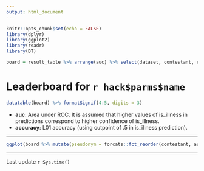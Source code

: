 ```yaml
---
output: html_document
---
```


<!-- Leaderboard.md is generated from Leaderboard.Rmd. Please edit that file -->


```r
knitr::opts_chunk$set(echo = FALSE)
library(dplyr)
library(ggplot2)
library(readr)
library(DT)
```

```r
board = result_table %>% arrange(auc) %>% select(dataset, contestant, extra, auc, accuracy, load_errors, score_errors)
```

# Leaderboard for `r hack$parms$name`

```r
datatable(board) %>% formatSignif(4:5, digits = 3)
```


  * **auc**: Area under ROC.  It is assumed that higher values of is_illness in predictions correspond to higher confidence of is_illness.
  * **accuracy**: L01 accuracy (using cutpoint of .5 in is_illness prediction).

***

```r
ggplot(board %>% mutate(pseudonym = forcats::fct_reorder(contestant, auc)), aes(x = contestant, y= auc)) +geom_point() + theme_minimal() + theme(axis.text.x = element_text(angle = 90)) + ylab("AUC") + facet_wrap(~dataset)
```

***
  
Last update `r Sys.time()`
